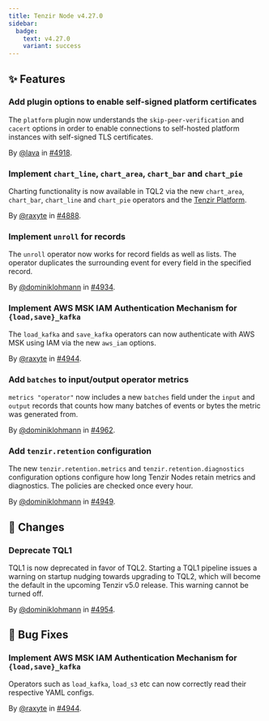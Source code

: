 ```yaml
---
title: Tenzir Node v4.27.0
sidebar:
  badge:
    text: v4.27.0
    variant: success
---
```


## ✨ Features

### Add plugin options to enable self-signed platform certificates

The `platform` plugin now understands the `skip-peer-verification`
and `cacert` options in order to enable connections to self-hosted
platform instances with self-signed TLS certificates.

By [@lava](https://github.com/lava) in [#4918](https://github.com/tenzir/tenzir/pull/4918).

### Implement `chart_line`, `chart_area`, `chart_bar` and `chart_pie`

Charting functionality is now available in TQL2 via the new `chart_area`,
`chart_bar`, `chart_line` and `chart_pie` operators and the [Tenzir
Platform](https://app.tenzir.com).

By [@raxyte](https://github.com/raxyte) in [#4888](https://github.com/tenzir/tenzir/pull/4888).

### Implement `unroll` for records

The `unroll` operator now works for record fields as well as lists. The operator
duplicates the surrounding event for every field in the specified record.

By [@dominiklohmann](https://github.com/dominiklohmann) in [#4934](https://github.com/tenzir/tenzir/pull/4934).

### Implement AWS MSK IAM Authentication Mechanism for `{load,save}_kafka`

The `load_kafka` and `save_kafka` operators can now authenticate with AWS MSK
using IAM via the new `aws_iam` options.

By [@raxyte](https://github.com/raxyte) in [#4944](https://github.com/tenzir/tenzir/pull/4944).

### Add `batches` to input/output operator metrics

`metrics "operator"` now includes a new `batches` field under the `input` and
`output` records that counts how many batches of events or bytes the metric was
generated from.

By [@dominiklohmann](https://github.com/dominiklohmann) in [#4962](https://github.com/tenzir/tenzir/pull/4962).

### Add `tenzir.retention` configuration

The new `tenzir.retention.metrics` and `tenzir.retention.diagnostics`
configuration options configure how long Tenzir Nodes retain metrics and
diagnostics. The policies are checked once every hour.

By [@dominiklohmann](https://github.com/dominiklohmann) in [#4949](https://github.com/tenzir/tenzir/pull/4949).

## 🔄 Changes

### Deprecate TQL1

TQL1 is now deprecated in favor of TQL2. Starting a TQL1 pipeline issues a
warning on startup nudging towards upgrading to TQL2, which will become the
default in the upcoming Tenzir v5.0 release. This warning cannot be turned off.

By [@dominiklohmann](https://github.com/dominiklohmann) in [#4954](https://github.com/tenzir/tenzir/pull/4954).

## 🐛 Bug Fixes

### Implement AWS MSK IAM Authentication Mechanism for `{load,save}_kafka`

Operators such as `load_kafka`, `load_s3` etc can now correctly read their
respective YAML configs.

By [@raxyte](https://github.com/raxyte) in [#4944](https://github.com/tenzir/tenzir/pull/4944).
